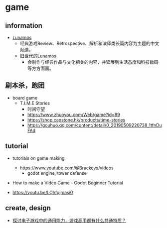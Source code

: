 # game

## information

- [ Lunamos ](https://www.youtube.com/@LunamosGaming)
  - 经典游戏Review、Retrospective、解析和演绎类长篇内容为主题的中文频道。
  - [ 旧世代的Lunamos ](https://www.youtube.com/channel/UCxIFQMoQu8M-i3PogVz_ynw)
    - 会制作与经典作品与文化相关的内容，并延展到生活态度和科技数码等方方面面。

## 剧本杀，跑团

- board game
  - T.I.M.E Stories
    - 时间守望
    - https://www.zhuoyou.com/Web/game?id=89
    - https://shop.capstone.hk/products/time-stories
    - https://gouhuo.qq.com/content/detail/0_20190509220738_1tfnDuFAd

## tutorial

- tutorials on game making

  - https://www.youtube.com/@Brackeys/videos
    - godot engine, tower defense

- How to make a Video Game - Godot Beginner Tutorial
- https://youtu.be/LOhfqjmasi0

## create, design

- [ 探讨电子游戏中的通用能力，游戏高手都有什么共通特质？ ](https://youtu.be/T2Vz7VfhE20)
